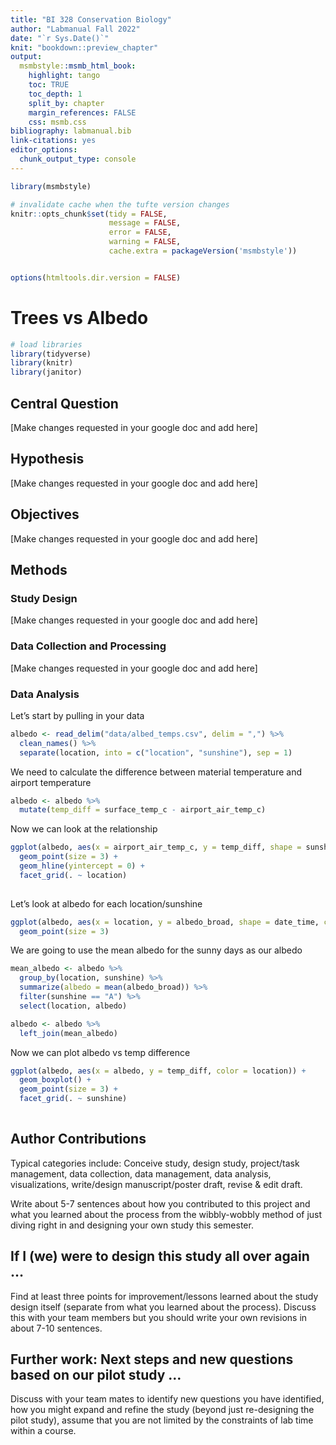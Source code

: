 ```yaml
---
title: "BI 328 Conservation Biology"
author: "Labmanual Fall 2022"
date: "`r Sys.Date()`"
knit: "bookdown::preview_chapter"
output:
  msmbstyle::msmb_html_book:
    highlight: tango
    toc: TRUE
    toc_depth: 1
    split_by: chapter
    margin_references: FALSE
    css: msmb.css
bibliography: labmanual.bib
link-citations: yes
editor_options: 
  chunk_output_type: console
---
```


```r


library(msmbstyle)

# invalidate cache when the tufte version changes
knitr::opts_chunk$set(tidy = FALSE, 
                      message = FALSE,
                      error = FALSE,
                      warning = FALSE,
                      cache.extra = packageVersion('msmbstyle'))


options(htmltools.dir.version = FALSE)

```

# Trees vs Albedo






```r

# load libraries
library(tidyverse)
library(knitr)
library(janitor)

```

## Central Question

[Make changes requested in your google doc and add here]


## Hypothesis

[Make changes requested in your google doc and add here]


## Objectives

[Make changes requested in your google doc and add here]


## Methods

### Study Design

[Make changes requested in your google doc and add here]

### Data Collection and Processing

[Make changes requested in your google doc and add here]

### Data Analysis

Let's start by pulling in your data

```r

albedo <- read_delim("data/albed_temps.csv", delim = ",") %>%
  clean_names() %>%
  separate(location, into = c("location", "sunshine"), sep = 1)

```

We need to calculate the difference between material temperature and airport temperature

```r

albedo <- albedo %>%
  mutate(temp_diff = surface_temp_c - airport_air_temp_c)

```

Now we can look at the relationship 

```r

ggplot(albedo, aes(x = airport_air_temp_c, y = temp_diff, shape = sunshine, color = sunshine)) +
  geom_point(size = 3) +
  geom_hline(yintercept = 0) +
  facet_grid(. ~ location)
  

```

Let's look at albedo for each location/sunshine

```r

ggplot(albedo, aes(x = location, y = albedo_broad, shape = date_time, color = sunshine)) +
  geom_point(size = 3)

```

We are going to use the mean albedo for the sunny days as our albedo

```r

mean_albedo <- albedo %>%
  group_by(location, sunshine) %>%
  summarize(albedo = mean(albedo_broad)) %>%
  filter(sunshine == "A") %>%
  select(location, albedo)

albedo <- albedo %>%
  left_join(mean_albedo)

```

Now we can plot albedo vs temp difference

```r

ggplot(albedo, aes(x = albedo, y = temp_diff, color = location)) +
  geom_boxplot() +
  geom_point(size = 3) +
  facet_grid(. ~ sunshine)
  

```



## Author Contributions

Typical categories include: Conceive study, design study, project/task management, data collection, data management, data analysis, visualizations, write/design manuscript/poster draft, revise & edit draft.

Write about 5-7 sentences about how you contributed to this project and what you learned about the process from the wibbly-wobbly method of just diving right in and designing your own study this semester.


## If I (we) were to design this study all over again ...

Find at least three points for improvement/lessons learned about the study design itself (separate from what you learned about the process). Discuss this with your team members but you should write your own revisions in about 7-10 sentences.


## Further work: Next steps and new questions based on our pilot study ...

Discuss with your team mates to identify new questions you have identified, how you might expand and refine the study (beyond just re-designing the pilot study), assume that you are not limited by the constraints of lab time within a course.








